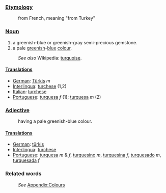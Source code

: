 ===[[Etymology]]===
:from French, meaning "from Turkey"
===[[Noun]]===
#a greenish-blue or greenish-gray semi-precious gemstone.
#a pale [[green]]ish-[[blue]] [[color|colour]].
:''See also'' Wikipedia: [[w:turquoise|turquoise]].
====[[Translation]]s====
*[[German]]: [[Türkis]] ''m''
*[[Interlingua]]: [[turchese]] (1,2)
*[[Italian]]: [[turchese]]
*[[Portuguese]]: [[turquesa]] ''f'' (1); [[turquesa]] ''m'' (2)

===[[Adjective]]===
:having a pale greenish-blue colour.
====[[Translation]]s====
*[[German]]: [[türkis]]
*[[Interlingua]]: [[turchese]]
*[[Portuguese]]: [[turquesa]] ''m'' & ''f'', [[turquesino]] ''m'', [[turquesina]] ''f'', [[turquesado]] ''m'', [[turquesada]] ''f''
===Related words===
:''See'' [[Wiktionary_Appendix:Colours|Appendix:Colours]]